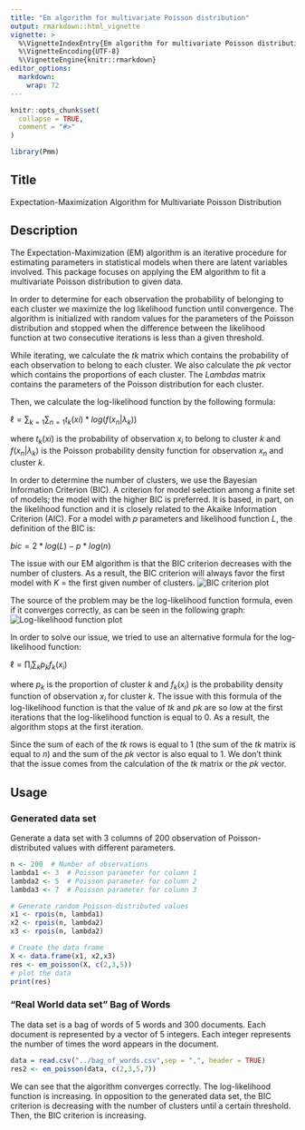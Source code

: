 ```yaml
---
title: "Em algorithm for multivariate Poisson distribution"
output: rmarkdown::html_vignette
vignette: >
  %\VignetteIndexEntry{Em algorithm for multivariate Poisson distribution}
  %\VignetteEncoding{UTF-8}
  %\VignetteEngine{knitr::rmarkdown}
editor_options: 
  markdown: 
    wrap: 72
---
```


```r
knitr::opts_chunk$set(
  collapse = TRUE,
  comment = "#>"
)
```

```r
library(Pmm)
```

## Title

Expectation-Maximization Algorithm for Multivariate Poisson Distribution

## Description

The Expectation-Maximization (EM) algorithm is an iterative procedure
for estimating parameters in statistical models when there are latent
variables involved. This package focuses on applying the EM algorithm to
fit a multivariate Poisson distribution to given data.

In order to determine for each observation the probability of belonging
to each cluster we maximize the log likelihood function until
convergence. The algorithm is initialized with random values for the
parameters of the Poisson distribution and stopped when the difference
between the likelihood function at two consecutive iterations is less
than a given threshold.

While iterating, we calculate the *tk* matrix which contains the
probability of each observation to belong to each cluster. We also
calculate the *pk* vector which contains the proportions of each
cluster. The *Lambdas* matrix contains the parameters of the Poisson
distribution for each cluster.

Then, we calculate the log-likelihood function by the following formula:

$\ell = \sum_{k=1}\sum_{n=1}t_{k}(xi)*log(f(x_n|\lambda_k))$

where $t_{k}(xi)$ is the probability of observation $x_i$ to belong to
cluster $k$ and $f(x_n|\lambda_k)$ is the Poisson probability density
function for observation $x_n$ and cluster $k$.

In order to determine the number of clusters, we use the Bayesian
Information Criterion (BIC). A criterion for model selection among a
finite set of models; the model with the higher BIC is preferred. It is
based, in part, on the likelihood function and it is closely related to
the Akaike Information Criterion (AIC). For a model with *p* parameters
and likelihood function *L*, the definition of the BIC is:

$bic = 2*log(L) - p*log(n)$

The issue with our EM algorithm is that the BIC criterion decreases with
the number of clusters. As a result, the BIC criterion will always favor
the first model with *K* = the first given number of clusters. ![BIC
criterion plot](../bic_criterion.png)

The source of the problem may be the log-likelihood function formula,
even if it converges correctly, as can be seen in the following graph:
![Log-likelihood function plot](../log_likelihood_function.png)

In order to solve our issue, we tried to use an alternative formula for
the log-likelihood function:

$\ell = \prod_{i}\sum_{k}p_kf_k(x_i)$

where $p_k$ is the proportion of cluster $k$ and $f_k(x_i)$ is the
probability density function of observation $x_i$ for cluster $k$. The
issue with this formula of the log-likelihood function is that the value
of *tk* and *pk* are so low at the first iterations that the
log-likelihood function is equal to 0. As a result, the algorithm stops
at the first iteration.

Since the sum of each of the *tk* rows is equal to 1 (the sum of the
*tk* matrix is equal to *n*) and the sum of the *pk* vector is also
equal to 1. We don't think that the issue comes from the calculation of
the *tk* matrix or the *pk* vector.

## Usage

### Generated data set

Generate a data set with 3 columns of 200 observation of
Poisson-distributed values with different parameters.

```r
n <- 200  # Number of observations
lambda1 <- 3  # Poisson parameter for column 1
lambda2 <- 5  # Poisson parameter for column 2
lambda3 <- 7  # Poisson parameter for column 3

# Generate random Poisson-distributed values
x1 <- rpois(n, lambda1)
x2 <- rpois(n, lambda2)
x3 <- rpois(n, lambda2)

# Create the data frame
X <- data.frame(x1, x2,x3)
res <- em_poisson(X, c(2,3,5))
# plot the data
print(res)
```

### "Real World data set" Bag of Words

The data set is a bag of words of 5 words and 300 documents. Each
document is represented by a vector of 5 integers. Each integer
represents the number of times the word appears in the document.

```r
data = read.csv("../bag_of_words.csv",sep = ",", header = TRUE)
res2 <- em_poisson(data, c(2,3,5,7))
```

We can see that the algorithm converges correctly. The log-likelihood
function is increasing. In opposition to the generated data set, the BIC
criterion is decreasing with the number of clusters until a certain
threshold. Then, the BIC criterion is increasing.
